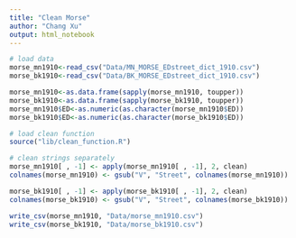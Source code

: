 ```yaml
---
title: "Clean Morse"
author: "Chang Xu"
output: html_notebook
---
```



```r
# load data
morse_mn1910<-read_csv("Data/MN_MORSE_EDstreet_dict_1910.csv") 
morse_bk1910<-read_csv("Data/BK_MORSE_EDstreet_dict_1910.csv")
```

```r
morse_mn1910<-as.data.frame(sapply(morse_mn1910, toupper)) 
morse_bk1910<-as.data.frame(sapply(morse_bk1910, toupper))
morse_mn1910$ED<-as.numeric(as.character(morse_mn1910$ED))
morse_bk1910$ED<-as.numeric(as.character(morse_bk1910$ED))
```

```r
# load clean function
source("lib/clean_function.R")
```

```r
# clean strings separately
morse_mn1910[ , -1] <- apply(morse_mn1910[ , -1], 2, clean)
colnames(morse_mn1910) <- gsub("V", "Street", colnames(morse_mn1910))
```
```r
morse_bk1910[ , -1] <- apply(morse_bk1910[ , -1], 2, clean)
colnames(morse_bk1910) <- gsub("V", "Street", colnames(morse_bk1910))
```

```r
write_csv(morse_mn1910, "Data/morse_mn1910.csv")
write_csv(morse_bk1910, "Data/morse_bk1910.csv")
```



